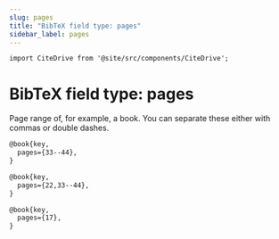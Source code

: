 ```yaml
---
slug: pages
title: "BibTeX field type: pages"
sidebar_label: pages
---
```


```mdx-code-block
import CiteDrive from '@site/src/components/CiteDrive';
```

# BibTeX field type: pages

Page range of, for example, a book. You can separate these either with commas or double dashes.

```tex
@book{key,
  pages={33--44},
}

@book{key,
  pages={22,33--44},
}

@book{key,
  pages={17},
}
```
